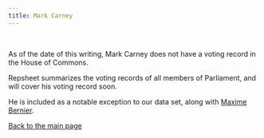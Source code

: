 ```yaml
---
title: Mark Carney
---
```



<PartyBadge party="Liberal" />

<br />

As of the date of this writing, Mark Carney does not have a voting record in the
House of Commons.

Repsheet summarizes the voting records of all members of Parliament, and will cover his voting record soon.

He is included as a notable exception to our data set, along with [Maxime Bernier](/canada/representative/maxime_bernier).

[Back to the main page](/canada)

